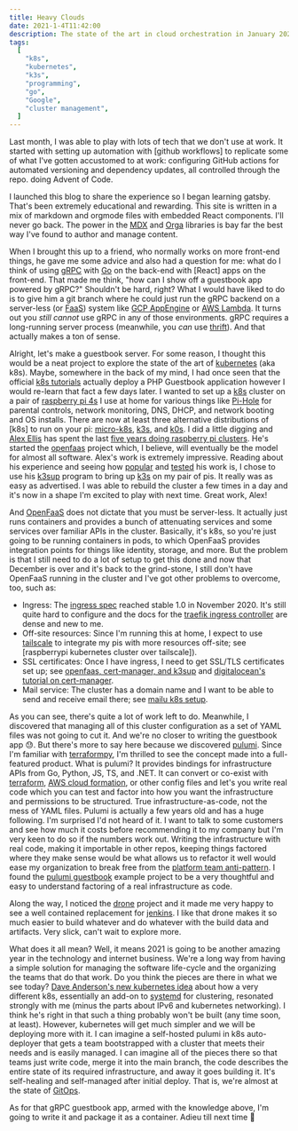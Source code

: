 ```yaml
---
title: Heavy Clouds
date: 2021-1-4T11:42:00
description: The state of the art in cloud orchestration in January 2021 with Pulumi, k3s, gRPC, tailscale, and more.
tags:
  [
    "k8s",
    "kubernetes",
    "k3s",
    "programming",
    "go",
    "Google",
    "cluster management",
  ]
---
```



[dave anderson's new kubernetes idea]: https://blog.dave.tf/post/new-kubernetes/
[pulumi guestbook]: https://github.com/pulumi/examples/tree/master/kubernetes-go-guestbook
[jrscott's k3s on raspberrypi]: https://medium.com/coming-about/10-minutes-to-k3s-on-raspberry-pis-efe3daf2a33d
[ingress spec]: https://kubernetes.io/docs/reference/generated/kubernetes-api/v1.20/#ingressspec-v1-networking-k8s-io
[k3s]: https://k3s.io/
[tailscale]: https://tailscale.com/
[tailscale acls]: https://tailscale.com/kb/1018/acls
[ice (rfc 8445)]: https://tools.ietf.org/html/rfc8445
[how nat traversal works]: https://tailscale.com/blog/how-nat-traversal-works/
[tailscale dog cam]: https://tailscale.com/kb/1076/dogcam
[mdx]: https://mdxjs.com/
[oxide]: https://oxide.computer/
[securing the boot process]: https://cacm.acm.org/magazines/2020/3/243026-securing-the-boot-process/fulltext
[raspberrypi kubernetes cluser over tailscale]: https://nativecloud.dev/scale-out-your-raspberry-pi-k3s-cluster-to-the-cloud/
[ec2 terraform for hybrid cloud]: https://github.com/voigt/pinetes/tree/master/terraform
[tailscale home server]: https://mrkaran.dev/posts/home-server-updates/
[openfaas, cert-manager, and k3sup]: https://blog.alexellis.io/tls-the-easy-way-with-openfaas-and-k3sup/
[traefik ingress controller]: https://doc.traefik.io/traefik/v1.7/configuration/backends/kubernetes/
[mailu k8s setup]: https://mailu.io/1.7/kubernetes/mailu/index.html
[digitalocean's tutorial on cert-manager]: https://www.digitalocean.com/community/tutorials/how-to-set-up-an-nginx-ingress-with-cert-manager-on-digitalocean-kubernetes
[kuard]: https://github.com/kubernetes-up-and-running/kuard
[orga]: https://orga.js.org/
[grpc]: https://grpc.io/
[go]: https://go.dev/
[thrift]: https://thrift.apache.org/
[openapi]: https://openapis.org/
[k8s tutorials]: https://kubernetes.io/docs/tutorials/
[faas]: https://en.wikipedia.org/wiki/Function_as_a_service
[openfaas]: https://www.openfaas.com/
[gcp appengine]: https://cloud.google.com/appengine
[aws lambda]: https://aws.amazon.com/lambda/
[kubernetes]: https://kubernetes.io/

Last month, I was able to play with lots of tech that we don't use at work. It
started with setting up automation with [github workflows] to replicate some of
what I've gotten accustomed to at work: configuring GitHub actions for automated
versioning and dependency updates, all controlled through the repo. doing <Link
to="/b/advent-of-code-2020/">Advent of Code</Link>.

I launched this blog to share the experience so I began <Link
to="/b/learning-gatsby">learning gatsby</Link>. That's been extremely
educational and rewarding. This site is written in a mix of markdown and orgmode
files with embedded React components. I'll never go back. The power in the [MDX]
and [Orga] libraries is bay far the best way I've found to author and manage
content.

When I brought this up to a friend, who normally works on more front-end things,
he gave me some advice and also had a question for me: what do I think of using
[gRPC] with [Go] on the back-end with [React] apps on the front-end. That made
me think, "how can I show off a guestbook app powered by gRPC?" Shouldn't be
hard, right? What I would have liked to do is to give him a git branch where he
could just run the gRPC backend on a server-less (or [FaaS]) system like [GCP
AppEngine] or [AWS Lambda]. It turns out you _still cannot_ use gRPC in any of
those environments. gRPC requires a long-running server process (meanwhile, you
_can_ use [thrift]). And that actually makes a ton of sense.

[pi-hole]: https://pi-hole.net/
[five years doing raspberry pi clusters]: https://www.raspberrypi.org/blog/five-years-of-raspberry-pi-clusters/
[micro-k8s]: https://microk8s.io/
[k0s]: https://k0sproject.io/
[alex ellis]: https://www.alexellis.io/
[openfaas architecture]: https://docs.openfaas.com/openfaas-cloud/architecture/
[k3sup]: https://github.com/alexellis/k3sup

Alright, let's make a guestbook server. For some reason, I thought this would be
a neat project to explore the state of the art of [kubernetes] (aka k8s). Maybe,
somewhere in the back of my mind, I had once seen that the official [k8s
tutorials] actually deploy a PHP Guestbook application however I would re-learn
that fact a few days later. I wanted to set up a [k8s][kubernetes] cluster on a
pair of [raspberry pi
4s](https://www.raspberrypi.org/products/raspberry-pi-4-model-b/) I use at home
for various things like [Pi-Hole] for parental controls, network monitoring,
DNS, DHCP, and network booting and OS installs. There are now at least three
alternative distributions of [k8s] to run on your pi: [micro-k8s], [k3s], and
[k0s]. I did a little digging and [Alex Ellis] has spent the last [five years
doing raspberry pi clusters]. He's started the [openfaas] project which, I
believe, will eventually be the model for almost all software. Alex's work is
extremely impressive. Reading about his experience and seeing how
[popular][jrscott's k3s on raspberrypi] and [tested][openfaas, cert-manager, and k3sup] his work is, I chose to use his [k3sup] program to bring up [k3s] on my
pair of pis. It really was as easy as advertised. I was able to rebuild the
cluster a few times in a day and it's now in a shape I'm excited to play with
next time. Great work, Alex!

And [OpenFaaS] does not dictate that you must be server-less. It actually just
runs containers and provides a bunch of attenuating services and some services
over familiar APIs in the cluster. Basically, it's k8s, so you're just going to
be running containers in pods, to which OpenFaaS provides integration points for
things like identity, storage, and more. But the problem is that I still need to
do a lot of setup to get this done and now that December is over and it's back
to the grind-stone, I still don't have OpenFaaS running in the cluster and I've
got other problems to overcome, too, such as:

- Ingress: The [ingress spec] reached stable 1.0 in November 2020. It's still
  quite hard to configure and the docs for the [traefik ingress controller] are
  dense and new to me.
- Off-site resources: Since I'm running this at home, I expect to use [tailscale] to
  integrate my pis with more resources off-site; see [raspberrypi kubernetes
  cluster over tailscale]).
- SSL certificates: Once I have ingress, I need to get SSL/TLS certificates set up;
  see [openfaas, cert-manager, and k3sup] and [digitalocean's tutorial on cert-manager].
- Mail service: The cluster has a domain name and I want to be able to send and
  receive email there; see [mailu k8s setup].

[terraformpy]: https://github.com/NerdWalletOSS/terraformpy
[pulumi]: https://pulumi.com/
[platform team anti-pattern]: https://acloudguru.com/blog/engineering/why-central-cloud-teams-fail-and-how-to-save-yours
[terraform]: https://terraform.io/
[aws cloud formation]: https://aws.amazon.com/cloudformation/

As you can see, there's quite a lot of work left to do. Meanwhile, I discovered
that managing all of this cluster configuration as a set of YAML files was not
going to cut it. And we're no closer to writing the guestbook app 😓. But
there's more to say here because we discovered [pulumi]. Since I'm familiar with
[terraformpy], I'm thrilled to see the concept made into a full-featured
product. What is pulumi? It provides bindings for infrastructure APIs from Go,
Python, JS, TS, and .NET. It can convert or co-exist with [terraform], [AWS
cloud formation], or other config files and let's you write real code which you
can test and factor into how you want the infrastructure and permissions to be
structured. True infrastructure-as-code, not the mess of YAML files. Pulumi is
actually a few years old and has a huge following. I'm surprised I'd not heard
of it. I want to talk to some customers and see how much it costs before
recommending it to my company but I'm very keen to do so if the numbers work
out. Writing the infrastructure with real code, making it importable in other
repos, keeping things factored where they make sense would be what allows us to
refactor it well would ease my organization to break free from the [platform
team anti-pattern]. I found the [pulumi guestbook] example project to be a very
thoughtful and easy to understand factoring of a real infrastructure as code.

[drone]: https://drone.io/
[jenkins]: https://jenkins.io/

Along the way, I noticed the [drone] project and it made me very happy to see a
well contained replacement for [jenkins]. I like that drone makes it so much
easier to build whatever and do whatever with the build data and artifacts. Very
slick, can't wait to explore more.

[gitops]: https://www.gitops.tech/#:~:text=GitOps%20is%20a%20way%20of,Git%20and%20Continuous%20Deployment%20tools.
[systemd]: https://www.freedesktop.org/wiki/Software/systemd/

What does it all mean? Well, it means 2021 is going to be another amazing year
in the technology and internet business. We're a long way from having a simple
solution for managing the software life-cycle and the organizing the teams that
do that work. Do you think the pieces are there in what we see today? [Dave
Anderson's new kubernetes idea] about how a very different k8s, essentially an
add-on to [systemd] for clustering, resonated strongly with me (minus the parts
about IPv6 and kubernetes networking). I think he's right in that such a thing
probably won't be built (any time soon, at least). However, kubernetes will get
much simpler and we will be deploying more with it. I can imagine a self-hosted
pulumi in k8s auto-deployer that gets a team bootstrapped with a cluster that
meets their needs and is easily managed. I can imagine all of the pieces there
so that teams just write code, merge it into the main branch, the code describes
the entire state of its required infrastructure, and away it goes building it.
It's self-healing and self-managed after initial deploy. That is, we're almost
at the state of [GitOps].

As for that gRPC guestbook app, armed with the knowledge above, I'm going to
write it and package it as a container. Adieu till next time 👋
